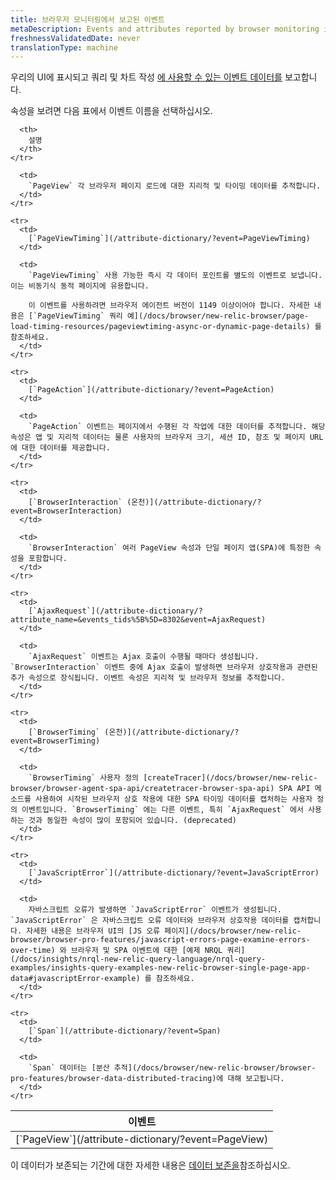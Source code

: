 ```yaml
---
title: 브라우저 모니터링에서 보고된 이벤트
metaDescription: Events and attributes reported by browser monitoring in New Relic.
freshnessValidatedDate: never
translationType: machine
---
```


우리의 UI에 표시되고 쿼리 및 [](/docs/using-new-relic/data/understand-data/query-new-relic-data)[<InlinePopover type="browser"/>](/docs/browser/browser-monitoring/getting-started/introduction-browser-monitoring)차트 작성 [에 사용할 수 있는 이벤트 데이터를](/docs/using-new-relic/data/understand-data/new-relic-data-types#event-data) 보고합니다.

속성을 보려면 다음 표에서 이벤트 이름을 선택하십시오.

<table>
  <thead>
    <tr>
      <th style={{ width: "250px" }}>
        이벤트
      </th>

      <th>
        설명
      </th>
    </tr>
  </thead>

  <tbody>
    <tr>
      <td>
        [`PageView`](/attribute-dictionary/?event=PageView)
      </td>

      <td>
        `PageView` 각 브라우저 페이지 로드에 대한 지리적 및 타이밍 데이터를 추적합니다.
      </td>
    </tr>

    <tr>
      <td>
        [`PageViewTiming`](/attribute-dictionary/?event=PageViewTiming)
      </td>

      <td>
        `PageViewTiming` 사용 가능한 즉시 각 데이터 포인트를 별도의 이벤트로 보냅니다. 이는 비동기식 동적 페이지에 유용합니다.

        이 이벤트를 사용하려면 브라우저 에이전트 버전이 1149 이상이어야 합니다. 자세한 내용은 [`PageViewTiming` 쿼리 예](/docs/browser/new-relic-browser/page-load-timing-resources/pageviewtiming-async-or-dynamic-page-details) 를 참조하세요.
      </td>
    </tr>

    <tr>
      <td>
        [`PageAction`](/attribute-dictionary/?event=PageAction)
      </td>

      <td>
        `PageAction` 이벤트는 페이지에서 수행된 각 작업에 대한 데이터를 추적합니다. 해당 속성은 앱 및 지리적 데이터는 물론 사용자의 브라우저 크기, 세션 ID, 참조 및 페이지 URL에 대한 데이터를 제공합니다.
      </td>
    </tr>

    <tr>
      <td>
        [`BrowserInteraction` (온천)](/attribute-dictionary/?event=BrowserInteraction)
      </td>

      <td>
        `BrowserInteraction` 여러 PageView 속성과 단일 페이지 앱(SPA)에 특정한 속성을 포함합니다.
      </td>
    </tr>

    <tr>
      <td>
        [`AjaxRequest`](/attribute-dictionary/?attribute_name=&events_tids%5B%5D=8302&event=AjaxRequest)
      </td>

      <td>
        `AjaxRequest` 이벤트는 Ajax 호출이 수행될 때마다 생성됩니다. `BrowserInteraction` 이벤트 중에 Ajax 호출이 발생하면 브라우저 상호작용과 관련된 추가 속성으로 장식됩니다. 이벤트 속성은 지리적 및 브라우저 정보를 추적합니다.
      </td>
    </tr>

    <tr>
      <td>
        [`BrowserTiming` (온천)](/attribute-dictionary/?event=BrowserTiming)
      </td>

      <td>
        `BrowserTiming` 사용자 정의 [createTracer](/docs/browser/new-relic-browser/browser-agent-spa-api/createtracer-browser-spa-api) SPA API 메소드를 사용하여 시작된 브라우저 상호 작용에 대한 SPA 타이밍 데이터를 캡처하는 사용자 정의 이벤트입니다. `BrowserTiming` 에는 다른 이벤트, 특히 `AjaxRequest` 에서 사용하는 것과 동일한 속성이 많이 포함되어 있습니다. (deprecated)
      </td>
    </tr>

    <tr>
      <td>
        [`JavaScriptError`](/attribute-dictionary/?event=JavaScriptError)
      </td>

      <td>
        자바스크립트 오류가 발생하면 `JavaScriptError` 이벤트가 생성됩니다. `JavaScriptError` 은 자바스크립트 오류 데이터와 브라우저 상호작용 데이터를 캡처합니다. 자세한 내용은 브라우저 UI의 [JS 오류 페이지](/docs/browser/new-relic-browser/browser-pro-features/javascript-errors-page-examine-errors-over-time) 와 브라우저 및 SPA 이벤트에 대한 [예제 NRQL 쿼리](/docs/insights/nrql-new-relic-query-language/nrql-query-examples/insights-query-examples-new-relic-browser-single-page-app-data#javascriptError-example) 를 참조하세요.
      </td>
    </tr>

    <tr>
      <td>
        [`Span`](/attribute-dictionary/?event=Span)
      </td>

      <td>
        `Span` 데이터는 [분산 추적](/docs/browser/new-relic-browser/browser-pro-features/browser-data-distributed-tracing)에 대해 보고됩니다.
      </td>
    </tr>
  </tbody>
</table>

이 데이터가 보존되는 기간에 대한 자세한 내용은 [데이터 보존을](/docs/data-apis/manage-data/manage-data-retention)참조하십시오.
